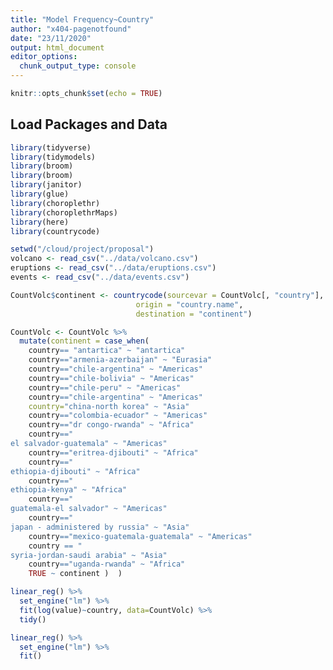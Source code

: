 ```yaml
---
title: "Model Frequency~Country"
author: "x404-pagenotfound"
date: "23/11/2020"
output: html_document
editor_options: 
  chunk_output_type: console
---
```


```r
knitr::opts_chunk$set(echo = TRUE)
```

## Load Packages and Data

```r
library(tidyverse)
library(tidymodels)
library(broom)
library(broom)
library(janitor)
library(glue)
library(choroplethr)
library(choroplethrMaps)
library(here)
library(countrycode)
```

```r
setwd("/cloud/project/proposal")
volcano <- read_csv("../data/volcano.csv")
eruptions <- read_csv("../data/eruptions.csv")
events <- read_csv("../data/events.csv")

```


```r



CountVolc$continent <- countrycode(sourcevar = CountVolc[, "country"],
                            origin = "country.name",
                            destination = "continent")

CountVolc <- CountVolc %>%
  mutate(continent = case_when(
    country== "antartica" ~ "antartica"
    country=="armenia-azerbaijan" ~ "Eurasia"
    country=="chile-argentina" ~ "Americas"
    country=="chile-bolivia" ~ "Americas"
    country=="chile-peru" ~ "Americas"
    country=="chile-argentina" ~ "Americas"
    country="china-north korea" ~ "Asia"
    country=="colombia-ecuador" ~ "Americas"
    country=="dr congo-rwanda" ~ "Africa"
    country=="	
el salvador-guatemala" ~ "Americas"
    country=="eritrea-djibouti" ~ "Africa"
    country=="	
ethiopia-djibouti" ~ "Africa"
    country=="	
ethiopia-kenya" ~ "Africa"
    country=="	
guatemala-el salvador" ~ "Americas"
    country=="	
japan - administered by russia" ~ "Asia"
    country=="mexico-guatemala-guatemala" ~ "Americas"
    country == "	
syria-jordan-saudi arabia" ~ "Asia"
    country=="uganda-rwanda" ~ "Africa"
    TRUE ~ continent )  )

```


```r

linear_reg() %>%
  set_engine("lm") %>%
  fit(log(value)~country, data=CountVolc) %>%
  tidy()


```



```r

linear_reg() %>%
  set_engine("lm") %>%
  fit()



```